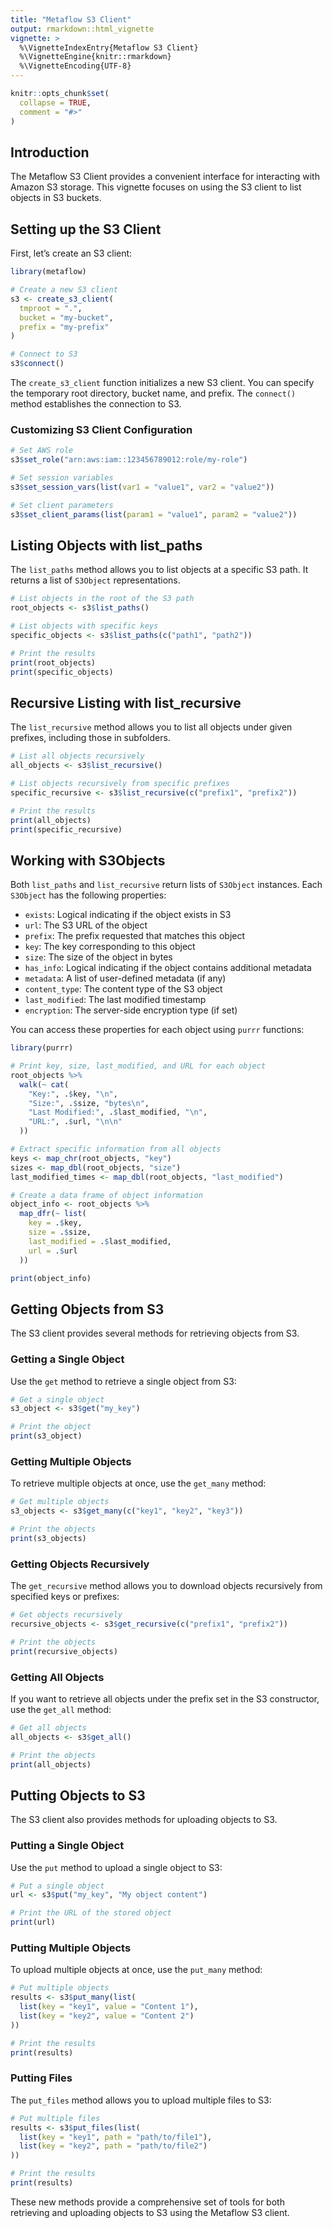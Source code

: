```yaml
---
title: "Metaflow S3 Client"
output: rmarkdown::html_vignette
vignette: >
  %\VignetteIndexEntry{Metaflow S3 Client}
  %\VignetteEngine{knitr::rmarkdown}
  %\VignetteEncoding{UTF-8}
---
```


```r
knitr::opts_chunk$set(
  collapse = TRUE,
  comment = "#>"
)
```

## Introduction

The Metaflow S3 Client provides a convenient interface for interacting with Amazon S3 storage. This vignette focuses on using the S3 client to list objects in S3 buckets.

## Setting up the S3 Client

First, let's create an S3 client:

```r
library(metaflow)

# Create a new S3 client
s3 <- create_s3_client(
  tmproot = ".",
  bucket = "my-bucket",
  prefix = "my-prefix"
)

# Connect to S3
s3$connect()
```

The `create_s3_client` function initializes a new S3 client. You can specify the temporary root directory, bucket name, and prefix. The `connect()` method establishes the connection to S3.

### Customizing S3 Client Configuration

```r
# Set AWS role
s3$set_role("arn:aws:iam::123456789012:role/my-role")

# Set session variables
s3$set_session_vars(list(var1 = "value1", var2 = "value2"))

# Set client parameters
s3$set_client_params(list(param1 = "value1", param2 = "value2"))
```


## Listing Objects with list_paths

The `list_paths` method allows you to list objects at a specific S3 path. It returns a list of `S3Object` representations.

```r
# List objects in the root of the S3 path
root_objects <- s3$list_paths()

# List objects with specific keys
specific_objects <- s3$list_paths(c("path1", "path2"))

# Print the results
print(root_objects)
print(specific_objects)
```

## Recursive Listing with list_recursive

The `list_recursive` method allows you to list all objects under given prefixes, including those in subfolders.

```r
# List all objects recursively
all_objects <- s3$list_recursive()

# List objects recursively from specific prefixes
specific_recursive <- s3$list_recursive(c("prefix1", "prefix2"))

# Print the results
print(all_objects)
print(specific_recursive)
```

## Working with S3Objects

Both `list_paths` and `list_recursive` return lists of `S3Object` instances. Each `S3Object` has the following properties:

- `exists`: Logical indicating if the object exists in S3
- `url`: The S3 URL of the object
- `prefix`: The prefix requested that matches this object
- `key`: The key corresponding to this object
- `size`: The size of the object in bytes
- `has_info`: Logical indicating if the object contains additional metadata
- `metadata`: A list of user-defined metadata (if any)
- `content_type`: The content type of the S3 object
- `last_modified`: The last modified timestamp
- `encryption`: The server-side encryption type (if set)

You can access these properties for each object using `purrr` functions:

```r
library(purrr)

# Print key, size, last_modified, and URL for each object
root_objects %>%
  walk(~ cat(
    "Key:", .$key, "\n",
    "Size:", .$size, "bytes\n",
    "Last Modified:", .$last_modified, "\n",
    "URL:", .$url, "\n\n"
  ))

# Extract specific information from all objects
keys <- map_chr(root_objects, "key")
sizes <- map_dbl(root_objects, "size")
last_modified_times <- map_dbl(root_objects, "last_modified")

# Create a data frame of object information
object_info <- root_objects %>%
  map_dfr(~ list(
    key = .$key,
    size = .$size,
    last_modified = .$last_modified,
    url = .$url
  ))

print(object_info)
```

## Getting Objects from S3

The S3 client provides several methods for retrieving objects from S3.

### Getting a Single Object

Use the `get` method to retrieve a single object from S3:

```r
# Get a single object
s3_object <- s3$get("my_key")

# Print the object
print(s3_object)
```

### Getting Multiple Objects

To retrieve multiple objects at once, use the `get_many` method:

```r
# Get multiple objects
s3_objects <- s3$get_many(c("key1", "key2", "key3"))

# Print the objects
print(s3_objects)
```

### Getting Objects Recursively

The `get_recursive` method allows you to download objects recursively from specified keys or prefixes:

```r
# Get objects recursively
recursive_objects <- s3$get_recursive(c("prefix1", "prefix2"))

# Print the objects
print(recursive_objects)
```

### Getting All Objects

If you want to retrieve all objects under the prefix set in the S3 constructor, use the `get_all` method:

```r
# Get all objects
all_objects <- s3$get_all()

# Print the objects
print(all_objects)
```

## Putting Objects to S3

The S3 client also provides methods for uploading objects to S3.

### Putting a Single Object

Use the `put` method to upload a single object to S3:

```r
# Put a single object
url <- s3$put("my_key", "My object content")

# Print the URL of the stored object
print(url)
```

### Putting Multiple Objects

To upload multiple objects at once, use the `put_many` method:

```r
# Put multiple objects
results <- s3$put_many(list(
  list(key = "key1", value = "Content 1"),
  list(key = "key2", value = "Content 2")
))

# Print the results
print(results)
```

### Putting Files

The `put_files` method allows you to upload multiple files to S3:

```r
# Put multiple files
results <- s3$put_files(list(
  list(key = "key1", path = "path/to/file1"),
  list(key = "key2", path = "path/to/file2")
))

# Print the results
print(results)
```

These new methods provide a comprehensive set of tools for both retrieving and uploading objects to S3 using the Metaflow S3 client.

